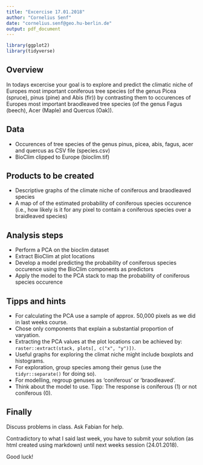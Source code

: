 ```yaml
---
title: "Excercise 17.01.2018"
author: "Cornelius Senf"
date: "cornelius.senf@geo.hu-berlin.de"
output: pdf_document
---
```


```r
library(ggplot2)
library(tidyverse)
```

## Overview

In todays excercise your goal is to explore and predict the climatic niche of Europes most important coniferous tree species (of the genus Picea (spruce), pinus (pine) and Abis (fir)) by contrasting them to occurences of Europes most important braodleaved tree species (of the genus Fagus (beech), Acer (Maple) and Quercus (Oak)).

## Data

- Occurences of tree species of the genus pinus, picea, abis, fagus, acer and quercus as CSV file (species.csv)
- BioClim clipped to Europe (bioclim.tif)

## Products to be created

- Descriptive graphs of the climate niche of coniferous and braodleaved species
- A map of of the estimated probability of coniferous species occurence (i.e., how likely is it for any pixel to contain a coniferous species over a braidleaved species)

## Analysis steps

- Perform a PCA on the bioclim dataset
- Extract BioClim at plot locations
- Develop a model predicting the probability of coniferous species occurence using the BioClim components as predictors
- Apply the model to the PCA stack to map the probability of coniferous species occurence

## Tipps and hints

- For calculating the PCA use a sample of approx. 50,000 pixels as we did in last weeks course.
- Chose only components that explain a substantial proportion of varyation.
- Extracting the PCA values at the plot locations can be achieved by: `raster::extract(stack, plots[, c("x", "y")])`.
- Useful graphs for exploring the climat niche might include boxplots and histograms.
- For exploration, group species among their genus (use the `tidyr::separate()` for doing so).
- For modelling, regroup genuses as 'coniferous' or 'braodleaved'.
- Think about the model to use. Tipp: The response is coniferous (1) or not coniferous (0).

## Finally

Discuss problems in class. Ask Fabian for help.

Contradictory to what I said last week, you have to submit your solution (as html created using markdown) until next weeks session (24.01.2018).

Good luck!

